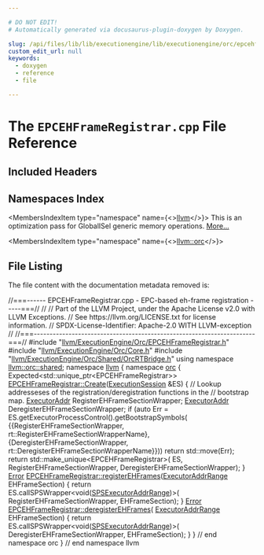 ```yaml
---

# DO NOT EDIT!
# Automatically generated via docusaurus-plugin-doxygen by Doxygen.

slug: /api/files/lib/lib/executionengine/lib/executionengine/orc/epcehframeregistrar-cpp
custom_edit_url: null
keywords:
  - doxygen
  - reference
  - file

---
```





# The `EPCEHFrameRegistrar.cpp` File Reference

<DoxygenPage pluginConfig={pluginConfig}>



## Included Headers

<IncludesList>
<IncludesListItem
  filePath="llvm/ExecutionEngine/Orc/EPCEHFrameRegistrar.h"
  permalink="/docs/api/files/include/include/llvm/include/llvm/executionengine/include/llvm/executionengine/orc/epcehframeregistrar-h"
  isLocal="true" />
<IncludesListItem
  filePath="llvm/ExecutionEngine/Orc/Core.h"
  permalink="/docs/api/files/include/include/llvm/include/llvm/executionengine/include/llvm/executionengine/orc/core-h"
  isLocal="true" />
<IncludesListItem
  filePath="llvm/ExecutionEngine/Orc/Shared/OrcRTBridge.h"
  permalink="/docs/api/files/include/include/llvm/include/llvm/executionengine/include/llvm/executionengine/orc/include/llvm/executionengine/orc/shared/orcrtbridge-h"
  isLocal="true" />
</IncludesList>

## Namespaces Index

<MembersIndex>

<MembersIndexItem
  type="namespace"
  name={<><a href="/docs/api/namespaces/llvm">llvm</a></>}>
This is an optimization pass for GlobalISel generic memory operations. <a href="/docs/api/namespaces/llvm/#details">More...</a>
</MembersIndexItem>

<MembersIndexItem
  type="namespace"
  name={<><a href="/docs/api/namespaces/llvm/orc">llvm::orc</a></>}>
</MembersIndexItem>

</MembersIndex>


## File Listing

The file content with the documentation metadata removed is:

<ProgramListing>

<Link id="l00001" /><CodeLine lineNumber="1"><span class="doxyHighlightComment">//===------ EPCEHFrameRegistrar.cpp - EPC-based eh-frame registration -----===//</span></CodeLine>
<Link id="l00002" /><CodeLine lineNumber="2"><span class="doxyHighlightComment">//</span></CodeLine>
<Link id="l00003" /><CodeLine lineNumber="3"><span class="doxyHighlightComment">// Part of the LLVM Project, under the Apache License v2.0 with LLVM Exceptions.</span></CodeLine>
<Link id="l00004" /><CodeLine lineNumber="4"><span class="doxyHighlightComment">// See https://llvm.org/LICENSE.txt for license information.</span></CodeLine>
<Link id="l00005" /><CodeLine lineNumber="5"><span class="doxyHighlightComment">// SPDX-License-Identifier: Apache-2.0 WITH LLVM-exception</span></CodeLine>
<Link id="l00006" /><CodeLine lineNumber="6"><span class="doxyHighlightComment">//</span></CodeLine>
<Link id="l00007" /><CodeLine lineNumber="7"><span class="doxyHighlightComment">//===----------------------------------------------------------------------===//</span></CodeLine>
<Link id="l00008" /><CodeLine lineNumber="8"></CodeLine>
<Link id="l00009" /><CodeLine lineNumber="9"><span class="doxyHighlightPreprocessor">#include &quot;<a href="/docs/api/files/include/include/llvm/include/llvm/executionengine/include/llvm/executionengine/orc/epcehframeregistrar-h">llvm/ExecutionEngine/Orc/EPCEHFrameRegistrar.h</a>&quot;</span></CodeLine>
<Link id="l00010" /><CodeLine lineNumber="10"></CodeLine>
<Link id="l00011" /><CodeLine lineNumber="11"><span class="doxyHighlightPreprocessor">#include &quot;<a href="/docs/api/files/include/include/llvm/include/llvm/executionengine/include/llvm/executionengine/orc/core-h">llvm/ExecutionEngine/Orc/Core.h</a>&quot;</span></CodeLine>
<Link id="l00012" /><CodeLine lineNumber="12"><span class="doxyHighlightPreprocessor">#include &quot;<a href="/docs/api/files/include/include/llvm/include/llvm/executionengine/include/llvm/executionengine/orc/include/llvm/executionengine/orc/shared/orcrtbridge-h">llvm/ExecutionEngine/Orc/Shared/OrcRTBridge.h</a>&quot;</span></CodeLine>
<Link id="l00013" /><CodeLine lineNumber="13"></CodeLine>
<Link id="l00014" /><CodeLine lineNumber="14"><span class="doxyHighlightKeyword">using namespace </span><span class="doxyHighlight"><a href="/docs/api/namespaces/llvm/orc/shared">llvm::orc::shared</a>;</span></CodeLine>
<Link id="l00015" /><CodeLine lineNumber="15"></CodeLine>
<Link id="l00016" /><CodeLine lineNumber="16"><span class="doxyHighlightKeyword">namespace </span><span class="doxyHighlight"><a href="/docs/api/namespaces/llvm">llvm</a> &#123;</span></CodeLine>
<Link id="l00017" /><CodeLine lineNumber="17"><span class="doxyHighlightKeyword">namespace </span><span class="doxyHighlight"><a href="/docs/api/namespaces/llvm/orc">orc</a> &#123;</span></CodeLine>
<Link id="l00018" /><CodeLine lineNumber="18"></CodeLine>
<Link id="l00019" /><CodeLine lineNumber="19"><span class="doxyHighlight">Expected&lt;std::unique&#95;ptr&lt;EPCEHFrameRegistrar&gt;&gt;</span></CodeLine>
<Link id="l00020" /><CodeLine lineNumber="20" lineLink="/docs/api/classes/llvm/orc/epcehframeregistrar/#a51ea537174eddbd35adc24f8e2388b26"><span class="doxyHighlight"><a href="/docs/api/classes/llvm/orc/epcehframeregistrar/#a51ea537174eddbd35adc24f8e2388b26">EPCEHFrameRegistrar::Create</a>(<a href="/docs/api/classes/llvm/orc/executionsession">ExecutionSession</a> &amp;ES) &#123;</span></CodeLine>
<Link id="l00021" /><CodeLine lineNumber="21"></CodeLine>
<Link id="l00022" /><CodeLine lineNumber="22"><span class="doxyHighlight">  </span><span class="doxyHighlightComment">// Lookup addresseses of the registration/deregistration functions in the</span></CodeLine>
<Link id="l00023" /><CodeLine lineNumber="23"><span class="doxyHighlight">  </span><span class="doxyHighlightComment">// bootstrap map.</span></CodeLine>
<Link id="l00024" /><CodeLine lineNumber="24"><span class="doxyHighlight">  <a href="/docs/api/classes/llvm/orc/executoraddr">ExecutorAddr</a> RegisterEHFrameSectionWrapper;</span></CodeLine>
<Link id="l00025" /><CodeLine lineNumber="25"><span class="doxyHighlight">  <a href="/docs/api/classes/llvm/orc/executoraddr">ExecutorAddr</a> DeregisterEHFrameSectionWrapper;</span></CodeLine>
<Link id="l00026" /><CodeLine lineNumber="26"><span class="doxyHighlight">  </span><span class="doxyHighlightKeywordFlow">if</span><span class="doxyHighlight"> (</span><span class="doxyHighlightKeyword">auto</span><span class="doxyHighlight"> Err = ES.getExecutorProcessControl().getBootstrapSymbols(</span></CodeLine>
<Link id="l00027" /><CodeLine lineNumber="27"><span class="doxyHighlight">          &#123;&#123;RegisterEHFrameSectionWrapper,</span></CodeLine>
<Link id="l00028" /><CodeLine lineNumber="28"><span class="doxyHighlight">            rt::RegisterEHFrameSectionWrapperName&#125;,</span></CodeLine>
<Link id="l00029" /><CodeLine lineNumber="29"><span class="doxyHighlight">           &#123;DeregisterEHFrameSectionWrapper,</span></CodeLine>
<Link id="l00030" /><CodeLine lineNumber="30"><span class="doxyHighlight">            rt::DeregisterEHFrameSectionWrapperName&#125;&#125;))</span></CodeLine>
<Link id="l00031" /><CodeLine lineNumber="31"><span class="doxyHighlight">    </span><span class="doxyHighlightKeywordFlow">return</span><span class="doxyHighlight"> std::move(Err);</span></CodeLine>
<Link id="l00032" /><CodeLine lineNumber="32"></CodeLine>
<Link id="l00033" /><CodeLine lineNumber="33"><span class="doxyHighlight">  </span><span class="doxyHighlightKeywordFlow">return</span><span class="doxyHighlight"> std::make&#95;unique&lt;EPCEHFrameRegistrar&gt;(</span></CodeLine>
<Link id="l00034" /><CodeLine lineNumber="34"><span class="doxyHighlight">      ES, RegisterEHFrameSectionWrapper, DeregisterEHFrameSectionWrapper);</span></CodeLine>
<Link id="l00035" /><CodeLine lineNumber="35"><span class="doxyHighlight">&#125;</span></CodeLine>
<Link id="l00036" /><CodeLine lineNumber="36"></CodeLine>
<Link id="l00037" /><CodeLine lineNumber="37" lineLink="/docs/api/classes/llvm/orc/epcehframeregistrar/#aec9f4a5af7ba95e48203991177abbc87"><span class="doxyHighlight"><a href="/docs/api/classes/llvm/error">Error</a> <a href="/docs/api/classes/llvm/orc/epcehframeregistrar/#aec9f4a5af7ba95e48203991177abbc87">EPCEHFrameRegistrar::registerEHFrames</a>(<a href="/docs/api/structs/llvm/orc/executoraddrrange">ExecutorAddrRange</a> EHFrameSection) &#123;</span></CodeLine>
<Link id="l00038" /><CodeLine lineNumber="38"><span class="doxyHighlight">  </span><span class="doxyHighlightKeywordFlow">return</span><span class="doxyHighlight"> ES.callSPSWrapper&lt;void(<a href="/docs/api/namespaces/llvm/orc/shared/#aa48e4738482db923f95f0667a440aea4">SPSExecutorAddrRange</a>)&gt;(</span></CodeLine>
<Link id="l00039" /><CodeLine lineNumber="39"><span class="doxyHighlight">      RegisterEHFrameSectionWrapper, EHFrameSection);</span></CodeLine>
<Link id="l00040" /><CodeLine lineNumber="40"><span class="doxyHighlight">&#125;</span></CodeLine>
<Link id="l00041" /><CodeLine lineNumber="41"></CodeLine>
<Link id="l00042" /><CodeLine lineNumber="42" lineLink="/docs/api/classes/llvm/orc/epcehframeregistrar/#a922ae542738ce77e483913a9c763e3ba"><span class="doxyHighlight"><a href="/docs/api/classes/llvm/error">Error</a> <a href="/docs/api/classes/llvm/orc/epcehframeregistrar/#a922ae542738ce77e483913a9c763e3ba">EPCEHFrameRegistrar::deregisterEHFrames</a>(</span></CodeLine>
<Link id="l00043" /><CodeLine lineNumber="43"><span class="doxyHighlight">    <a href="/docs/api/structs/llvm/orc/executoraddrrange">ExecutorAddrRange</a> EHFrameSection) &#123;</span></CodeLine>
<Link id="l00044" /><CodeLine lineNumber="44"><span class="doxyHighlight">  </span><span class="doxyHighlightKeywordFlow">return</span><span class="doxyHighlight"> ES.callSPSWrapper&lt;void(<a href="/docs/api/namespaces/llvm/orc/shared/#aa48e4738482db923f95f0667a440aea4">SPSExecutorAddrRange</a>)&gt;(</span></CodeLine>
<Link id="l00045" /><CodeLine lineNumber="45"><span class="doxyHighlight">      DeregisterEHFrameSectionWrapper, EHFrameSection);</span></CodeLine>
<Link id="l00046" /><CodeLine lineNumber="46"><span class="doxyHighlight">&#125;</span></CodeLine>
<Link id="l00047" /><CodeLine lineNumber="47"></CodeLine>
<Link id="l00048" /><CodeLine lineNumber="48"><span class="doxyHighlight">&#125; </span><span class="doxyHighlightComment">// end namespace orc</span></CodeLine>
<Link id="l00049" /><CodeLine lineNumber="49"><span class="doxyHighlight">&#125; </span><span class="doxyHighlightComment">// end namespace llvm</span></CodeLine>

</ProgramListing>


</DoxygenPage>
